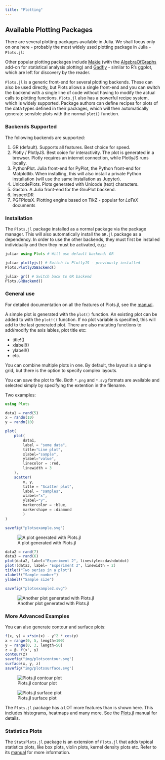 ```yaml
---
title: "Plotting"
---
```


## Available Plotting Packages

There are several plotting packages available in Julia. We shall focus only on one here - probably the most widely used plotting package in Julia - `Plots.jl`:

Other popular plotting packages include [Makie](https://docs.makie.org/stable/) (with the [AlgebraOfGraphs](https://aog.makie.org/stable/) add-on for statistical analysis plotting) and [Gadfly](http://gadflyjl.org/stable/) - similar to R's ggplot, which are left for discovery by the reader.

`Plots.jl` is a generic front-end for several plotting backends. These can also be used directly, but Plots allows a single front-end and you can switch the backend with a single line of code without having to modify the actual calls to plotting functions. `Plots.jl` also has a powerful recipe system, which is widely supported. Package authors can define recipes for plots of the data types defined in their packages, which will then automatically generate sensible plots with the normal `plot()` function.

### Backends Supported
The following backends are supported:

1. GR (default). Supports all features. Best choice for speed.
2. Plotly / PlotlyJS. Best coice for interactivity. The plot is generated in a browser. Plotly requires an internet connection, while PlotlyJS runs locally.
3. PythonPlot. Julia front-end for PyPlot, the Python front-end for Matplotlib. When installing, this will also install a private Python installation (will use the same installation as Jupyter).
4. UnicodePlots. Plots generated with Unicode (text) characters.
5. Gaston. A Julia front-end for the GnuPlot backend.
6. InspectDR
7. PGFPlotsX. Plotting engine based on TikZ - popular for $LaTeX$ documents

### Installation
The `Plots.jl` package installed as a normal package via the package manager. This will also automatically install the `GR.jl` package as a dependency. In order to use the other backends, they must first be installed individually and then they must be activated, e.g.:

```julia
julia> using Plots # Will use default backend: GR

julia> plotlyjs() # Switch to PlotlyJS - previously installed
Plots.PlotlyJSBackend()

julia> gr() # Switch back to GR backend
Plots.GRBackend()
```
### General use

For detailed documentation on all the features of Plots.jl, see the [manual](https://docs.juliaplots.org/stable/). 

A simple plot is generated with the `plot()` function. An existing plot can be added to with the `plot!()` function. If no plot variable is specified, this will add to the last generated plot. There are also mutating functions to add/modify the axis lables, plot title etc:

- title!()
- xlabel!()
- ylabel!()
- etc.

You can combine multiple plots in one. By default, the layout is a simple grid, but there is the option to specify complex layouts. 

You can save the plot to file. Both `*.png` and `*.svg` formats are available and selected simply by specifying the extention in the filename.

Two examples:

```julia
using Plots

data1 = rand(5)
x = randn(10)
y = randn(10)

plot(
    plot(
        data1,
        label = "some data",
        title="Line plot",
        xlabel="sample",
        ylabel="value",
        linecolor = :red,
        linewidth = 3
    ),
    scatter(
        x, y, 
        title = "Scatter plot",
        label = "samples",
        xlabel="x",
        ylabel="y",
        markercolor = :blue,
        markershape = :diamond
        )
)

savefig("plotsexample.svg")
```
![A plot generated with Plots.jl](./img/plotsexample1.svg)

```julia
data2 = rand(7)
data3 = rand(6)
plot(data2, label="Experiment 2", linestyle=:dashdotdot)
plot!(data3, label= "Experiment 3", linewidth = 2)
title!("Two series in a plot")
xlabel!("Sample number")
ylabel!("Sample size")

savefig("plotsexample2.svg")
```
![Another plot generated with Plots.jl](./img/plotsexample2.svg)

### More Advanced Examples
You can also generate contour and surface plots:

```julia
f(x, y) = x*sin(x) - y^2 * cos(y)
x = range(0, 5, length=100)
y = range(0, 3, length=50)
z = @. f(x', y)
contour(z)
savefig("img/plotscontour.svg")
surface(x, y, z)
savefig("img/plotssurface.svg")
```
![Plots.jl contour plot](./img/plotscontour.svg)

![Plots.jl surface plot](./img/plotssurface.svg)

The `Plots.jl` package has a LOT more features than is shown here. This includes histograms, heatmaps and many more. See the [Plots.jl](https://docs.juliaplots.org/stable/) manual for details.

### Statistics Plots

The `StatsPlots.jl` package is an extension of `Plots.jl` that adds typical statistics plots, like box plots, violin plots, kernel density plots etc. Refer to its [manual](https://docs.juliaplots.org/latest/generated/statsplots/) for more information.
